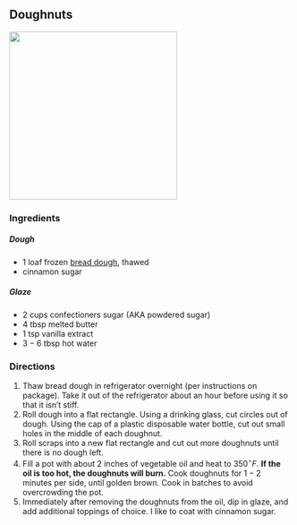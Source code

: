 ## Doughnuts

![](doughnuts/doughnuts.jpeg){width="300"}

### Ingredients

##### Dough

-   $1$ loaf frozen [bread dough](https://rhodesbakenserv.com/white-bread-2/), thawed
- cinnamon sugar

##### Glaze

-   $2$ cups confectioners sugar (AKA powdered sugar)
-   $4$ tbsp melted butter
-   $1$ tsp vanilla extract
-   $3-6$ tbsp hot water

### Directions

1.  Thaw bread dough in refrigerator overnight (per instructions on package). Take it out of the refrigerator about an hour before using it so that it isn't stiff.
2.  Roll dough into a flat rectangle.  Using a drinking glass, cut circles out of dough.  Using the cap of a plastic disposable water bottle, cut out small holes in the middle of each doughnut.
3.  Roll scraps into a new flat rectangle and cut out more doughnuts until there is no dough left.
1. Fill a pot with about $2$ inches of vegetable oil and heat to $350^\circ F$.  **If the oil is too hot, the doughnuts will burn.**  Cook doughnuts for $1-2$ minutes per side, until golden brown.  Cook in batches to avoid overcrowding the pot.
1. Immediately after removing the doughnuts from the oil, dip in glaze, and add additional toppings of choice.  I like to coat with cinnamon sugar.

